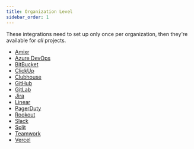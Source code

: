```yaml
---
title: Organization Level
sidebar_order: 1
---
```


These integrations need to set up only once per organization, then they're available for _all_ projects.

<PageGrid />

- [Amixr](/integrations/organization-level/amixr/)
- [Azure DevOps](/integrations/organization-level/azure-devops/)
- [BitBucket](/integrations/organization-level/bitbucket/)
- [ClickUp](/integrations/organization-level/clickup/)
- [Clubhouse](/integrations/organization-level/clubhouse/)
- [GitHub](/integrations/organization-level/github/)
- [GitLab](/integrations/organization-level/gitlab/)
- [Jira](/integrations/organization-level/jira/)
- [Linear](/integrations/organization-level/linear/)
- [PagerDuty](/integrations/organization-level/pagerduty/)
- [Rookout](/integrations/organization-level/rookout/)
- [Slack](/integrations/organization-level/slack/)
- [Split](/integrations/organization-level/split/)
- [Teamwork](/integrations/organization-level/teamwork/)
- [Vercel](/integrations/organization-level/vercel/)
